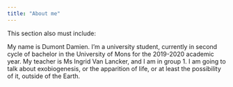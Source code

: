 ```yaml
---
title: "About me"
---
```



This section also must include: 

My name is Dumont Damien. I'm a university student, currently in second cycle of bachelor in the University of Mons for the 2019-2020 academic year. My teacher is Ms Ingrid Van Lancker, and I am in group 1. I am going to talk about exobiogenesis, or the apparition of life, or at least the possibility of it, outside of the Earth.

